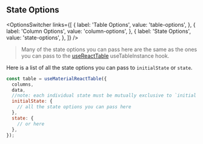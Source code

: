 
<Head>
  <title>{'State Options - Material React Table V2 Docs'}</title>
  <meta
    name="description"
    content="All the state options that can be used in Material React Table"
  />
  <meta
    property="og:title"
    content="Material React Table State Options API Reference"
  />
  <meta
    property="og:description"
    content="A reference of all the state options that can be used in Material React Table"
  />
</Head>

## State Options

<OptionsSwitcher
  links={[
    {
      label: 'Table Options',
      value: 'table-options',
    },
    {
      label: 'Column Options',
      value: 'column-options',
    },
    {
      label: 'State Options',
      value: 'state-options',
    },
  ]}
/>

> Many of the state options you can pass here are the same as the ones you can pass to the [useReactTable](https://tanstack.com/table/v8/docs/api/core/table) useTableInstance hook.

Here is a list of all the state options you can pass to `initialState` or `state`.

```jsx
const table = useMaterialReactTable({
  columns,
  data,
  //note: each individual state must be mutually exclusive to `initial state` or `state`
  initialState: {
    // all the state options you can pass here
  },
  state: {
    // or here
  },
});
```

<StateOptionsTable />

<SourceCode />
